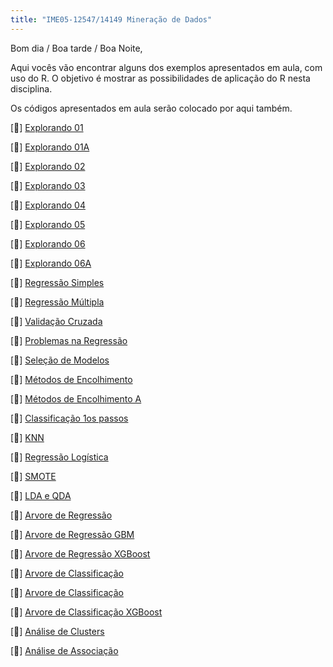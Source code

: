 ```yaml
---
title: "IME05-12547/14149 Mineração de Dados"
---
```


Bom dia / Boa tarde / Boa Noite,

Aqui vocês vão encontrar alguns dos exemplos apresentados em aula, com uso do R. O objetivo é mostrar as possibilidades de aplicação do R nesta disciplina.

Os códigos apresentados em aula serão colocado por aqui também.

\[📖\] <a href="./semanas/Aula01.html" class="link">Explorando 01</a>

\[📖\] <a href="./semanas/Aula01A.html" class="link">Explorando 01A</a>

\[📖\] <a href="./semanas/Aula02.html" class="link">Explorando 02</a>

\[📖\] <a href="./semanas/Aula03.html" class="link">Explorando 03</a>

\[📖\] <a href="./semanas/Aula04.html" class="link">Explorando 04</a>

\[📖\] <a href="./semanas/Aula05.html" class="link">Explorando 05</a>

\[📖\] <a href="./semanas/Aula06.html" class="link">Explorando 06</a>

\[📖\] <a href="./semanas/Aula06A.html" class="link">Explorando 06A</a>

\[📖\] <a href="./semanas/Aula07.1.html" class="link">Regressão Simples</a>

\[📖\] <a href="./semanas/Aula07.2.html" class="link">Regressão Múltipla</a>

\[📖\] <a href="./semanas/Aula07.2A.html" class="link">Validação Cruzada</a>

\[📖\] <a href="./semanas/Aula07.2B.html" class="link">Problemas na Regressão</a>

\[📖\] <a href="./semanas/Aula07.3.html" class="link">Seleção de Modelos</a>

\[📖\] <a href="./semanas/Aula07.4.html" class="link">Métodos de Encolhimento</a>

\[📖\] <a href="./semanas/Aula07.4A.html" class="link">Métodos de Encolhimento A</a>

\[📖\] <a href="./semanas/Aula08.0.html" class="link">Classificação 1os passos</a>

\[📖\] <a href="./semanas/Aula08.html" class="link">KNN</a>

\[📖\] <a href="./semanas/Aula09.html" class="link">Regressão Logística</a>

\[📖\] <a href="./semanas/Aula09A.html" class="link">SMOTE</a>

\[📖\] <a href="./semanas/Aula10.html" class="link">LDA e QDA</a>

\[📖\] <a href="./semanas/Aula11.1.html" class="link">Arvore de Regressão</a>

\[📖\] <a href="./semanas/Aula11.2.html" class="link">Arvore de Regressão GBM</a>

\[📖\] <a href="./semanas/Aula11.3.html" class="link">Arvore de Regressão XGBoost</a>

\[📖\] <a href="./semanas/Aula12.1.html" class="link">Arvore de Classificação</a>

\[📖\] <a href="./semanas/Aula12.2.html" class="link">Arvore de Classificação</a>

\[📖\] <a href="./semanas/Aula12.3.html" class="link">Arvore de Classificação XGBoost</a>

\[📖\] <a href="./semanas/Aula13.html" class="link">Análise de Clusters</a>

\[📖\] <a href="./semanas/Aula14.html" class="link">Análise de Associação</a>
